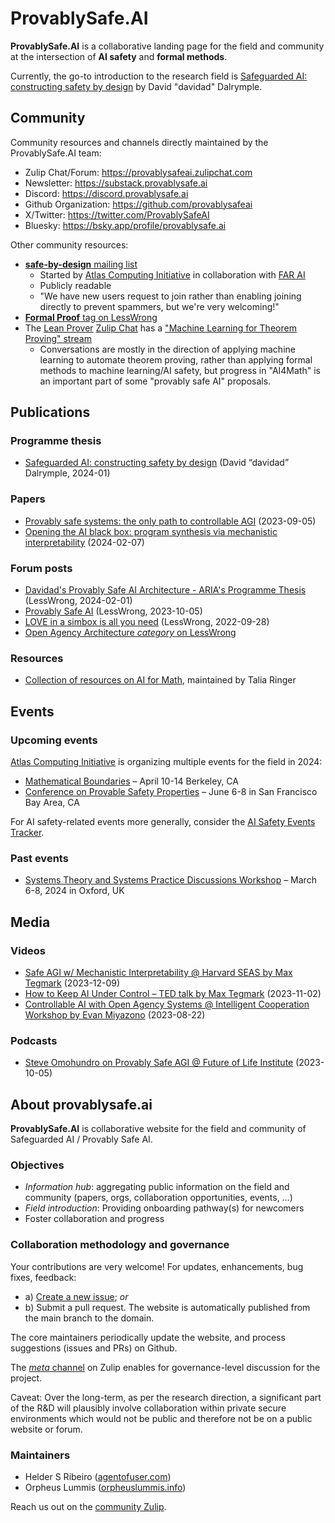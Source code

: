 # ProvablySafe.AI

**ProvablySafe.AI** is a collaborative landing page for the field and community
at the intersection of **AI safety** and **formal methods**.

Currently, the go-to introduction to the research field is
[Safeguarded AI: constructing safety by design](https://www.aria.org.uk/wp-content/uploads/2024/01/ARIA-Safeguarded-AI-Programme-Thesis-V1.pdf)
by David "davidad" Dalrymple.

## Community

Community resources and channels directly maintained by the ProvablySafe.AI
team:

- Zulip Chat/Forum: https://provablysafeai.zulipchat.com
- Newsletter: https://substack.provablysafe.ai
- Discord: https://discord.provablysafe.ai
- Github Organization: https://github.com/provablysafeai
- X/Twitter: https://twitter.com/ProvablySafeAI
- Bluesky: https://bsky.app/profile/provablysafe.ai

Other community resources:

- [**safe-by-design** mailing list](https://groups.google.com/g/safe-by-design)
  - Started by [Atlas Computing Initiative](https://atlascomputing.org/) in
    collaboration with [FAR AI](https://far.ai/)
  - Publicly readable
  - "We have new users request to join rather than enabling joining directly to
    prevent spammers, but we're very welcoming!"
- [**Formal Proof** tag on LessWrong](https://www.lesswrong.com/tag/formal-proof?sortedBy=new)
- The [Lean Prover](https://lean-lang.org/)
  [Zulip Chat](https://leanprover.zulipchat.com/) has a
  ["Machine Learning for Theorem Proving" stream](https://leanprover.zulipchat.com/#narrow/stream/219941-Machine-Learning-for-Theorem-Proving)
  - Conversations are mostly in the direction of applying machine learning to
    automate theorem proving, rather than applying formal methods to machine
    learning/AI safety, but progress in "AI4Math" is an important part of some
    "provably safe AI" proposals.

## Publications

### Programme thesis

- [Safeguarded AI: constructing safety by design](https://www.aria.org.uk/wp-content/uploads/2024/01/ARIA-Safeguarded-AI-Programme-Thesis-V1.pdf)
  (David “davidad” Dalrymple, 2024-01)

### Papers

- [Provably safe systems: the only path to controllable AGI](https://arxiv.org/abs/2309.01933)
  (2023-09-05)
- [Opening the AI black box: program synthesis via mechanistic interpretability](https://arxiv.org/abs/2402.05110)
  (2024-02-07)

### Forum posts

- [Davidad's Provably Safe AI Architecture - ARIA's Programme Thesis](https://www.lesswrong.com/posts/qweXJ6v9heSn4wvdk/davidad-s-provably-safe-ai-architecture-aria-s-programme)
  (LessWrong, 2024-02-01)
- [Provably Safe AI](https://www.lesswrong.com/posts/KX3Qwr7QM7CvhJLG6/provably-safe-ai)
  (LessWrong, 2023-10-05)
- [LOVE in a simbox is all you need](https://www.lesswrong.com/posts/WKGZBCYAbZ6WGsKHc/love-in-a-simbox-is-all-you-need)
  (LessWrong, 2022-09-28)
- [Open Agency Architecture _category_ on LessWrong](https://www.lesswrong.com/tag/open-agency-architecture)

### Resources

- [Collection of resources on AI for Math](https://docs.google.com/document/d/1kD7H4E28656ua8jOGZ934nbH2HcBLyxcRgFDduH5iQ0/edit),
  maintained by Talia Ringer

## Events

### Upcoming events

[Atlas Computing Initiative](https://atlascomputing.org/) is organizing
multiple events for the field in 2024:

- [Mathematical Boundaries](https://atlascomputing.org/events) – April 10-14
  Berkeley, CA
- [Conference on Provable Safety Properties](https://atlascomputing.org/) –
  June 6-8 in San Francisco Bay Area, CA

For AI safety-related events more generally, consider the
[AI Safety Events Tracker](https://aisafetyeventstracker.substack.com/).

### Past events

- [Systems Theory and Systems Practice Discussions Workshop](https://forest.localcharts.org/oxford-topos-meeting-2024.xml)
  – March 6-8, 2024 in Oxford, UK

## Media

### Videos

- [Safe AGI w/ Mechanistic Interpretability @ Harvard SEAS by Max Tegmark](https://www.youtube.com/watch?v=st9J6GefWeY)
  (2023-12-09)
- [How to Keep AI Under Control – TED talk by Max Tegmark](https://www.youtube.com/watch?v=xUNx_PxNHrY)
  (2023-11-02)
- [Controllable AI with Open Agency Systems @ Intelligent Cooperation Workshop by Evan Miyazono](https://www.youtube.com/watch?v=vEnysJ69Nto)
  (2023-08-22)

### Podcasts

- [Steve Omohundro on Provably Safe AGI @ Future of Life Institute](https://www.youtube.com/watch?v=YhMwkk6uOK8)
  (2023-10-05)

## About provablysafe.ai

**ProvablySafe.AI** is collaborative website for the field and community of
Safeguarded AI / Provably Safe AI.

### Objectives

- _Information hub_: aggregating public information on the field and community
  (papers, orgs, collaboration opportunities, events, …)
- _Field introduction_: Providing onboarding pathway(s) for newcomers
- Foster collaboration and progress

### Collaboration methodology and governance

Your contributions are very welcome! For updates, enhancements, bug fixes,
feedback:

- a)
  [Create a new issue](https://github.com/provablysafeai/website/issues/new);
  _or_
- b) Submit a pull request. The website is automatically published from the
  main branch to the domain.

The core maintainers periodically update the website, and process suggestions
(issues and PRs) on Github.

The
[_meta_ channel](https://provablysafeai.zulipchat.com/#narrow/stream/428550-org.2Fprovablysafeai.2Fmeta)
on Zulip enables for governance-level discussion for the project.

Caveat: Over the long-term, as per the research direction, a significant part
of the R&D will plausibly involve collaboration within private secure
environments which would not be public and therefore not be on a public website
or forum.

### Maintainers

- Helder S Ribeiro ([agentofuser.com](https://agentofuser.com/))
- Orpheus Lummis ([orpheuslummis.info](https://orpheuslummis.info/))

Reach us out on the [community Zulip](https://provablysafeai.zulipchat.com/).
